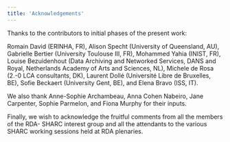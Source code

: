 ```yaml
---
title: 'Acknowledgements'
---
```


Thanks to the contributors to initial phases of the present work:  

Romain David (ERINHA, FR), Alison Specht (University of Queensland, AU), Gabrielle Bertier (University Toulouse III, FR), Mohammed Yahia (INIST, FR), Louise Bezuidenhout (Data Archiving and Networked Services, DANS and Royal, Netherlands Academy of Arts and Sciences, NL), Michele de Rosa (2.-0 LCA consultants, DK), Laurent Dollé (Université Libre de Bruxelles, BE), Sofie Beckaert (University Gent, BE), and Elena Bravo (ISS, IT). 

We also thank Anne-Sophie Archambeau, Anna Cohen Nabeiro, Jane Carpenter, Sophie Parmelon, and Fiona Murphy for their inputs.

Finally, we wish to acknowledge the fruitful comments from all the members of the RDA- SHARC interest group and all the attendants to the various SHARC working sessions held at RDA plenaries.
